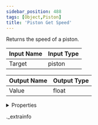 ```yaml
---
sidebar_position: 488
tags: [Object,Piston]
title: 'Piston Get Speed'
---
```


Returns the speed of a piston.



<IChip uuid="1d989cd3-d6ae-4503-b80e-5e630ec3f308" />

| Input Name | Input Type |
|-----------|-----------|
| Target | piston |

| Output Name | Output Type |
|-----------|-----------|
| Value | float |


<details>
  <summary>Properties</summary>
  <div>
    <div>
    <table>
      <thead>
        <tr>
          <th>Room availability:</th>
          <th>Available everywhere</th>
        </tr>
        <tr>
          <th>Is beta required?</th>
          <th>No</th>
        </tr>
        <tr>
          <th>Is this chip a trolling risk?</th>
          <th>No</th>
        </tr>
        <tr>
          <th>Is this chip a role assignment risk?</th>
          <th>No</th>
        </tr>
        <tr>
          <th>Chip UUID</th>
          <th>1d989cd3-d6ae-4503-b80e-5e630ec3f308</th>
        </tr>
      </thead>
    </table>
    </div>
  </div>
</details>

._extrainfo